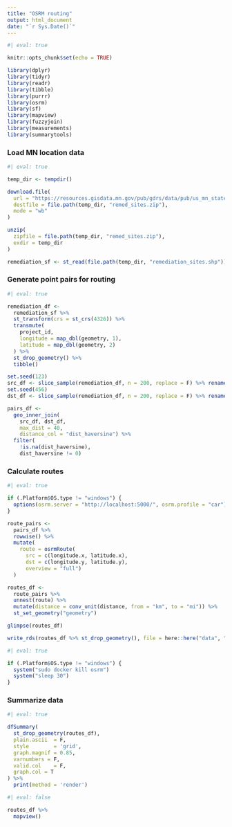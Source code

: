 ```yaml
---
title: "OSRM routing"
output: html_document
date: "`r Sys.Date()`"
---
```


```r
#| eval: true

knitr::opts_chunk$set(echo = TRUE)

library(dplyr)
library(tidyr)
library(readr)
library(tibble)
library(purrr)
library(osrm)
library(sf)
library(mapview)
library(fuzzyjoin)
library(measurements)
library(summarytools)
```

### Load MN location data
```r
#| eval: true

temp_dir <- tempdir()

download.file(
  url = "https://resources.gisdata.mn.gov/pub/gdrs/data/pub/us_mn_state_pca/env_remediation_sites/shp_env_remediation_sites.zip",
  destfile = file.path(temp_dir, "remed_sites.zip"),
  mode = "wb"
)

unzip(
  zipfile = file.path(temp_dir, "remed_sites.zip"),
  exdir = temp_dir
)

remediation_sf <- st_read(file.path(temp_dir, "remediation_sites.shp"))
```

### Generate point pairs for routing
```r
#| eval: true

remediation_df <- 
  remediation_sf %>% 
  st_transform(crs = st_crs(4326)) %>% 
  transmute(
    project_id,
    longitude = map_dbl(geometry, 1),
    latitude = map_dbl(geometry, 2)
  ) %>% 
  st_drop_geometry() %>% 
  tibble()

set.seed(123)
src_df <- slice_sample(remediation_df, n = 200, replace = F) %>% rename(src_id = project_id)
set.seed(456)
dst_df <- slice_sample(remediation_df, n = 200, replace = F) %>% rename(dst_id = project_id)

pairs_df <- 
  geo_inner_join(
    src_df, dst_df, 
    max_dist = 40, 
    distance_col = "dist_haversine") %>% 
  filter(
    !is.na(dist_haversine), 
    dist_haversine != 0)
```

### Calculate routes
```r
#| eval: true

if (.Platform$OS.type != "windows") {
  options(osrm.server = "http://localhost:5000/", osrm.profile = "car")
}

route_pairs <-
  pairs_df %>% 
  rowwise() %>% 
  mutate(
    route = osrmRoute(
      src = c(longitude.x, latitude.x), 
      dst = c(longitude.y, latitude.y),
      overview = "full")
  )

routes_df <- 
  route_pairs %>% 
  unnest(route) %>% 
  mutate(distance = conv_unit(distance, from = "km", to = "mi")) %>% 
  st_set_geometry("geometry")

glimpse(routes_df)

write_rds(routes_df %>% st_drop_geometry(), file = here::here("data", "routes.rds"))
```

```r
#| eval: true

if (.Platform$OS.type != "windows") {
  system("sudo docker kill osrm")
  system("sleep 30")
}

```

### Summarize data
```r
#| eval: true

dfSummary(
  st_drop_geometry(routes_df),
  plain.ascii  = F,
  style        = 'grid',
  graph.magnif = 0.85,
  varnumbers = F,
  valid.col    = F,
  graph.col = T
) %>%
  print(method = 'render')
```

```r
#| eval: false

routes_df %>% 
  mapview()
```

